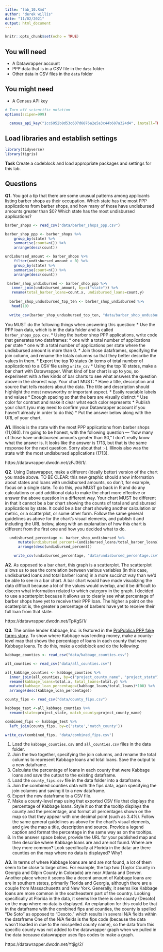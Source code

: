 ```yaml
---
title: "lab_10.Rmd"
author: "derek willis"
date: "11/02/2021"
output: html_document
---
```


```r
knitr::opts_chunk$set(echo = TRUE)
```

## You will need

* A Datawrapper account
* PPP data that is in a CSV file in the `data` folder
* Other data in CSV files in the `data` folder

## You might need

* A Census API key

```r
# Turn off scientific notation
options(scipen=999)
```

```r
  census_api_key("1cc6052b8d53c607d6876a2e5a3c44b607a324d4", install=TRUE)
```

## Load libraries and establish settings

```r
library(tidyverse)
library(tigris)
```

**Task** Create a codeblock and load appropriate packages and settings for this lab.

## Questions

**Q1.** You got a tip that there are some unusual patterns among applicants listing barber shops as their occupation. Which state has the most PPP applications from barber shops, and how many of those have undisbursed amounts greater than $0? Which state has the most undisbursed applications?

```r
barber_shops <- read_csv("data/barber_shops_ppp.csv")

barber_shop_ppp <- barber_shops %>%
    group_by(state) %>%
    summarise(count=n()) %>%
    arrange(desc(count))

undisbursed_amount <- barber_shops %>%
    filter(undisbursed_amount > 0) %>%
    group_by(state) %>%
    summarise(count=n()) %>%
    arrange(desc(count))

 barber_shop_undisbursed <- barber_shop_ppp %>%
   inner_join(undisbursed_amount, by=c("state")) %>%
   rename(total_barber_loans=count.x, undisbursed_loans=count.y)
 
  barber_shop_undusbursed_top_ten <- barber_shop_undisbursed %>%
   head(10)
  
  write_csv(barber_shop_undusbursed_top_ten, "data/barber_shop_undusbursed_top_ten.csv")
```

You MUST do the following things when answering this question:
* Use the PPP loan data, which is in the data folder and is called `barber_shops_ppp.csv`.
* Using the barber shop PPP applications, write code that generates two dataframes:
  * one with a total number of applications per state
  * one with a total number of applications per state where the undisbursed amount is more than 0.
* Join those dataframes, specifying the join column, and rename the totals columns so that they better describe the values in them.
* Export the top 10 states (in terms of total number of applications) to a CSV file using `write_csv`
* Using the top 10 states, make a bar chart with Datawrapper. What kind of bar chart is up to you, so experiment with a few kinds of bar charts to see what answers the question above in the clearest way. Your chart MUST:
  * Have a title, description and source that tells readers about the data. The title and description should highlight the most newsworthy or important aspect.
  * Easily readable labels and values
  * Enough spacing so that the bars are visually distinct
  * Use color for contrast and make it clear what each color represents
* Publish your chart (you may need to confirm your Datawrapper account if you haven't already in order to do this)
* Put the answer below along with the URL of your chart.

**A1.** Illinois is the state with the most PPP applications from barber shops (11,080). I'm going to be honest, with the following question — "how many of those have undisbursed amounts greater than $0," I don't really know what the answer is. It looks like the answer is 1713, but that is the same response for the next question. Sorry about that :-(. Illinois also was the state with the most undisbursed applications (1713).

https://datawrapper.dwcdn.net/zFJ36/1/. 

**Q2.** Using Datawrapper, make a different (ideally better) version of the chart you made above. TO BE CLEAR: this new graphic should show information about states and loans with undisbursed amounts, so don't, for example, focus on a single state. To do this, you MUST go back in R and do any calculations or add additional data to make the chart more effective or answer the above question in a different way. Your chart MUST be different in that it cannot be a bar chart showing the counts of total and undisbursed applications by state. It could be a bar chart showing another calculation or metric, or a scatterplot, or some other form. Follow the same general guidelines as above for the chart's visual elements, and publish it and including the URL below, along with an explanation of how this chart is different from the first one and how you decided what to do.

```r
  undisbursed_percentage <- barber_shop_undisbursed %>% 
      mutate(undisbursed_percent=(undisbursed_loans/total_barber_loans)*100) %>%
      arrange(desc(undisbursed_percent))

    write_csv(undisbursed_percentage, "data/undisbursed_percentage.csv")    
```

**A2.** As opposed to a bar chart, this graph is a scatterplot. The scatterplot allows us to see the correlation between various variables (in this case, undisbursed loans and total barber loans) in a more succinct way than we'd be able to see in a bar chart. A bar chart would have made visualizing the data difficult because a lot of the values would overlap, and it be difficult to discern what information related to which category in the graph. I decided to use a scatterplot because it allows us to clearly see what percentage of barber shops have yet to receive their PPP loan. The higher a point on the scatterplot is, the greater a percentage of barbers have yet to receive their full loan from that state.

https://datawrapper.dwcdn.net/TpKgS/1/

**Q3.** The online lender Kabbage, Inc. is featured in the [ProPublica PPP fake farms story](https://www.propublica.org/article/ppp-farms). To show where Kabbage was lending money, make a county-level map that shows the percentage of loans in each county that were Kabbage loans. To do this, make a codeblock and do the following:

```r
kabbage_counties <- read_csv("data/kabbage_counties.csv")

all_counties <- read_csv("data/all_counties.csv")

all_kabbage_counties <- kabbage_counties %>%
  inner_join(all_counties, by=c("project_county_name", "project_state")) %>%
  rename(kabbage_loans=total.x, total_loans=total.y) %>%
  mutate(kabbage_loan_percentage=(kabbage_loans/total_loans)*100) %>%
  arrange(desc(kabbage_loan_percentage))

county_fips <- read_csv("data/county_fips.csv")

kabbage_test <-all_kabbage_counties %>%
  rename(state=project_state, match_county=project_county_name)

combined_fips <- kabbage_test %>%
  left_join(county_fips, by=c('state','match_county'))

write_csv(combined_fips, "data/combined_fips.csv")  

```

1. Load the `kabbage_counties.csv` and `all_counties.csv` files in the data folder.
2. Join the two together, specifying the join columns, and rename the total columns to represent Kabbage loans and total loans. Save the output to a new dataframe.
3. Calculate the percentage of loans in each county that were Kabbage loans and save the output to the existing dataframe.
4. Load the `county_fips.csv` file in the data folder into a dataframe.
5. Join the combined counties data with the fips data, again specifying the join columns and saving it to a new dataframe.
6. Export the new dataframe to a CSV file.
7. Make a county-level map using that exported CSV file that displays the percentage of Kabbage loans. Style it so that the tooltip displays the county and the percentage, and format all percentages shown on the map so that they appear with one decimal point (such as 3.4%). Follow the same general guidelines as above for the chart's visual elements, and give the map a title, description and source. Provide a legend caption and format the percentage in the same way as on the tooltips.
8. In the answer space below, provide the URL for your published map and then describe where Kabbage loans are and are not found. Where are they more common? Look specifically at Florida in the data: are there counties on the map where no data is displayed? Why?

**A3.** In terms of where Kabbage loans are and are not found, a lot of them seem to be close to large cities. For example, the top two (Taylor County in Georgia and Gilpin County in Colorado) are near Atlanta and Denver. Another place where it seems like a decent amount of Kabbage loans are are in southern states, primarily Florida and Georgia, although there are a couple from Massachusetts and New York. Generally, it seems like Kabbage loans are more common in the southeastern part of the country. Looking specifically at Florida in the data, it seems like there is one county (Desoto) on the map where no data is displayed. An explanation for this could be that in the dataframe with the combined fips and counties, the county is spelled "De Soto" as opposed to "Desoto," which results in several N/A fields within the dataframe One of the N/A fields is the fips code (because the data wasn't loaded in due to the misspelled county name), so the data from this specific county was not added to the datawrapper graph when we pulled in the data because datawrapper uses fips codes to make a graph.

https://datawrapper.dwcdn.net/Ytjig/2/

